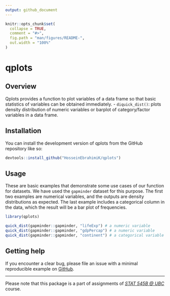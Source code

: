 ```yaml
---
output: github_document
---
```


<!-- README.md is generated from README.Rmd. Please edit that file -->

```r
knitr::opts_chunk$set(
  collapse = TRUE,
  comment = "#>",
  fig.path = "man/figures/README-",
  out.width = "100%"
)
```

# qplots
## Overview

<!-- badges: start -->
<!-- badges: end -->

Qplots provides a function to plot variables of a data frame so that basic statistics of variables can be obtained immediately.
  - `diquick_dist()`: plots density distribution of numeric variables or barplot of category/factor variables in a data frame.
  
## Installation

You can install the development version of qplots from the GitHub repository like so:

``` r
devtools::install_github("HosseinEbrahimiK/qplots")
```

## Usage

These are basic examples that demonstrate some use cases of our function for datasets. We have used the `gapminder` dataset for this purpose. The first two examples are numerical variables, and the outputs are density distributions as expected. The last example includes a categorical column in the data, which the result will be a bar plot of frequencies.

```r
library(qplots)

quick_dist(gapminder::gapminder, "lifeExp") # a numeric variable
quick_dist(gapminder::gapminder, "gdpPercap") # a numeric variable
quick_dist(gapminder::gapminder, "continent") # a categorical variable

```

## Getting help

If you encounter a clear bug, please file an issue with a minimal
reproducible example on
[GitHub](https://github.com/HosseinEbrahimiK/qplots/issues).

-----

Please note that this package is a part of assignments of *[STAT 545B @ UBC](https://stat545.stat.ubc.ca/syllabus-545b/)* course.
